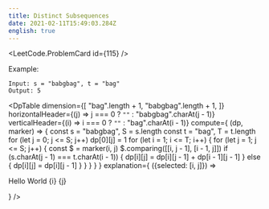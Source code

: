 ```yaml
---
title: Distinct Subsequences
date: 2021-02-11T15:49:03.284Z
english: true
---
```



<LeetCode.ProblemCard id={115} />

Example:

```
Input: s = "babgbag", t = "bag"
Output: 5
```

<DpTable
  dimension={[
    "bag".length + 1,
    "babgbag".length + 1,
  ]}
  horizontalHeader={(j) => j === 0 ? `""` : "babgbag".charAt(j - 1)}
  verticalHeader={(i) => i === 0 ? `""` : "bag".charAt(i - 1)}
  compute={
    (dp, marker) => {
      const s = "babgbag", S = s.length
      const t = "bag", T = t.length
      for (let j = 0; j <= S; j++) dp[0][j] = 1
      for (let i = 1; i <= T; i++) {
        for (let j = 1; j <= S; j++) {
          const $ = marker(i, j)
          $.comparing([[i, j - 1], [i - 1, j]])
          if (s.charAt(j - 1) === t.charAt(i - 1)) {
            dp[i][j] = dp[i][j - 1] + dp[i - 1][j - 1]
          } else {
            dp[i][j] = dp[i][j - 1]
          }
        }
      }
    }
  }
  explanation={
    ({selected: [i, j]}) => <p>Hello World {i} {j}</p>
  }
/>




